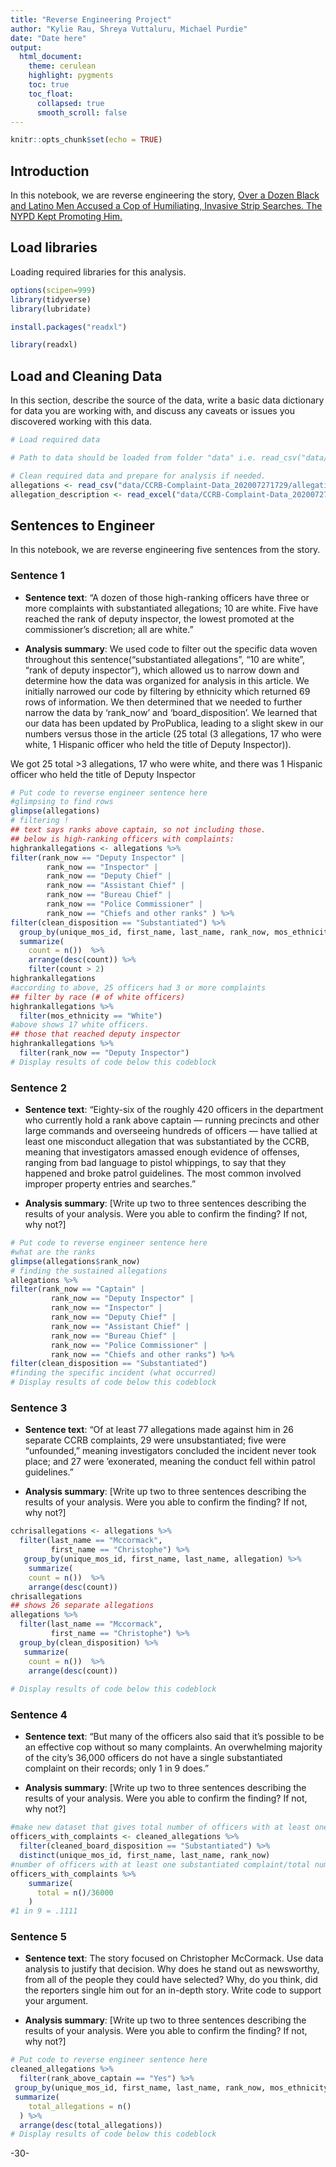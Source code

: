 ```yaml
---
title: "Reverse Engineering Project"
author: "Kylie Rau, Shreya Vuttaluru, Michael Purdie"
date: "Date here"
output:
  html_document:
    theme: cerulean
    highlight: pygments
    toc: true
    toc_float:
      collapsed: true
      smooth_scroll: false
---
```


```r
knitr::opts_chunk$set(echo = TRUE)
```

## Introduction 

In this notebook, we are reverse engineering the story, [Over a Dozen Black and Latino Men Accused a Cop of Humiliating, Invasive Strip Searches. The NYPD Kept Promoting Him.](https://www.propublica.org/article/over-a-dozen-black-and-latino-men-accused-a-cop-of-humiliating-invasive-strip-searches-the-nypd-kept-promoting-him)

## Load libraries

Loading required libraries for this analysis.

```r
options(scipen=999)
library(tidyverse)
library(lubridate)

install.packages("readxl")

library(readxl)
```

## Load and Cleaning Data

In this section, describe the source of the data, write a basic data dictionary for data you are working with, and discuss any caveats or issues you discovered working with this data. 

```r
# Load required data

# Path to data should be loaded from folder "data" i.e. read_csv("data/name_of_data.csv")

# Clean required data and prepare for analysis if needed. 
allegations <- read_csv("data/CCRB-Complaint-Data_202007271729/allegations_202007271729.csv")
allegation_description <- read_excel("data/CCRB-Complaint-Data_202007271729/ccrb_data_layout_table.xlsx")

```

## Sentences to Engineer
In this notebook, we are reverse engineering five sentences from the story.

### Sentence 1

* **Sentence text**: “A dozen of those high-ranking officers have three or more complaints with substantiated allegations; 10 are white. Five have reached the rank of deputy inspector, the lowest promoted at the commissioner’s discretion; all are white.”

* **Analysis summary**: We used code to filter out the specific data woven throughout this sentence("substantiated allegations", "10 are white", "rank of deputy inspector"), which allowed us to narrow down and determine how the data was organized for analysis in this article. We initially narrowed our code by filtering by ethnicity which returned 69 rows of information. We then determined that we needed to further narrow the data by 'rank_now' and 'board_disposition'. We learned that our data has been updated by ProPublica, leading to a slight skew in our numbers versus those in the article (25 total (3 allegations, 17 who were white, 1 Hispanic officer who held the title of Deputy Inspector)). 

We got 25 total >3 allegations, 17 who were white, and there was 1 Hispanic officer who held the title of Deputy Inspector

```r
# Put code to reverse engineer sentence here
#glimpsing to find rows
glimpse(allegations)
# filtering !
## text says ranks above captain, so not including those. 
## below is high-ranking officers with complaints:
highrankallegations <- allegations %>%
filter(rank_now == "Deputy Inspector" | 
        rank_now == "Inspector" | 
        rank_now == "Deputy Chief" | 
        rank_now == "Assistant Chief" | 
        rank_now == "Bureau Chief" | 
        rank_now == "Police Commissioner" | 
        rank_now == "Chiefs and other ranks" ) %>%
filter(clean_disposition == "Substantiated") %>%
  group_by(unique_mos_id, first_name, last_name, rank_now, mos_ethnicity) %>% ## this part is where it tells you how many each officer got (looking for 3 or more complaints!)  
  summarize(
    count = n())  %>%
    arrange(desc(count)) %>%
    filter(count > 2)
highrankallegations
#according to above, 25 officers had 3 or more complaints
## filter by race (# of white officers)
highrankallegations %>% 
  filter(mos_ethnicity == "White")
#above shows 17 white officers. 
## those that reached deputy inspector 
highrankallegations %>% 
  filter(rank_now == "Deputy Inspector")
# Display results of code below this codeblock 

```

### Sentence 2

* **Sentence text**: “Eighty-six of the roughly 420 officers in the department who currently hold a rank above captain — running precincts and other large commands and overseeing hundreds of officers — have tallied at least one misconduct allegation that was substantiated by the CCRB, meaning that investigators amassed enough evidence of offenses, ranging from bad language to pistol whippings, to say that they happened and broke patrol guidelines. The most common involved improper property entries and searches.”

* **Analysis summary**: [Write up two to three sentences describing the results of your analysis.  Were you able to confirm the finding? If not, why not?]

```r
# Put code to reverse engineer sentence here
#what are the ranks
glimpse(allegations$rank_now)
# finding the sustained allegations 
allegations %>%
filter(rank_now == "Captain" | 
         rank_now == "Deputy Inspector" | 
         rank_now == "Inspector" | 
         rank_now == "Deputy Chief" | 
         rank_now == "Assistant Chief" | 
         rank_now == "Bureau Chief" | 
         rank_now == "Police Commissioner" | 
         rank_now == "Chiefs and other ranks") %>% 
filter(clean_disposition == "Substantiated")
#finding the specific incident (what occurred)
# Display results of code below this codeblock
```

### Sentence 3

* **Sentence text**: “Of at least 77 allegations made against him in 26 separate CCRB complaints, 29 were unsubstantiated; five were “unfounded,” meaning investigators concluded the incident never took place; and 27 were 'exonerated, meaning the conduct fell within patrol guidelines.”


* **Analysis summary**: [Write up two to three sentences describing the results of your analysis.  Were you able to confirm the finding? If not, why not?]

```r
cchrisallegations <- allegations %>% 
  filter(last_name == "Mccormack",
         first_name == "Christophe") %>% 
   group_by(unique_mos_id, first_name, last_name, allegation) %>% 
    summarize(
    count = n())  %>%
    arrange(desc(count))
chrisallegations
## shows 26 separate allegations
allegations %>% 
  filter(last_name == "Mccormack",
         first_name == "Christophe") %>% 
  group_by(clean_disposition) %>% 
   summarize(
    count = n())  %>%
    arrange(desc(count)) 
  
# Display results of code below this codeblock

```

### Sentence 4

* **Sentence text**: “But many of the officers also said that it’s possible to be an effective cop without so many complaints. An overwhelming majority of the city’s 36,000 officers do not have a single substantiated complaint on their records; only 1 in 9 does.”

* **Analysis summary**: [Write up two to three sentences describing the results of your analysis.  Were you able to confirm the finding? If not, why not?]

```r
#make new dataset that gives total number of officers with at least one substantiated complaints
officers_with_complaints <- cleaned_allegations %>%
  filter(cleaned_board_disposition == "Substantiated") %>%
  distinct(unique_mos_id, first_name, last_name, rank_now)
#number of officers with at least one substantiated complaint/total number of officers
officers_with_complaints %>%
    summarize(
      total = n()/36000
    ) 
#1 in 9 = .1111
```

### Sentence 5

* **Sentence text**: The story focused on Christopher McCormack. Use data analysis to justify that decision. Why does he stand out as newsworthy, from all of the people they could have selected? Why, do you think, did the reporters single him out for an in-depth story. Write code to support your argument.

* **Analysis summary**: [Write up two to three sentences describing the results of your analysis.  Were you able to confirm the finding? If not, why not?]

```r
# Put code to reverse engineer sentence here
cleaned_allegations %>%
  filter(rank_above_captain == "Yes") %>%
 group_by(unique_mos_id, first_name, last_name, rank_now, mos_ethnicity) %>%
 summarize(
    total_allegations = n()
  ) %>%
  arrange(desc(total_allegations))
# Display results of code below this codeblock

```

-30-